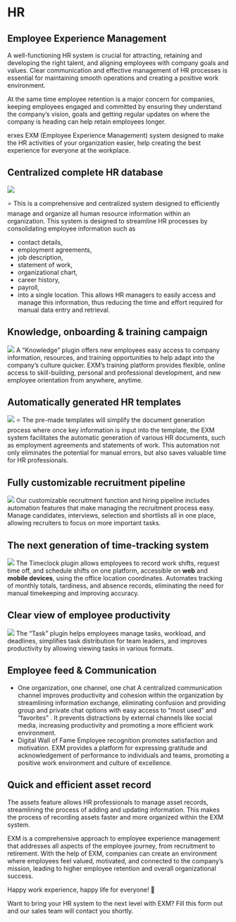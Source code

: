 # HR
## Employee Experience Management
A well-functioning HR system is crucial for attracting, retaining and developing the right talent, and aligning employees with company goals and values. Clear communication and effective management of HR processes is essential for maintaining smooth operations and creating a positive work environment.

At the same time employee retention is a major concern for companies, keeping employees engaged and committed by ensuring they understand the company’s vision, goals and getting regular updates on where the company is heading can help retain employees longer.

erxes EXM (Employee Experience Management) system designed to make the HR activities of your organization easier, help creating the best experience for everyone at the workplace.

## Centralized complete HR database

![](https://erxes-docs.s3.us-west-2.amazonaws.com/HR+database.png)

⭐ This is a comprehensive and centralized system designed to efficiently manage and organize all human resource information within an organization. This system is designed to streamline HR processes by consolidating employee information such as

- contact details,
- employment agreements,
- job description,
- statement of work,
- organizational chart,
- career history,
- payroll,
- into a single location. This allows HR managers to easily access and manage this information, thus reducing the time and effort required for manual data entry and retrieval.

## Knowledge, onboarding & training campaign
![](https://erxes-docs.s3.us-west-2.amazonaws.com/Knowledge+.png)
A “Knowledge” plugin offers new employees easy access to company information, resources, and training opportunities to help adapt into the company’s culture quicker. EXM’s training platform provides flexible, online access to skill-building, personal and professional development, and new employee orientation from anywhere, anytime.

## Automatically generated HR templates
![](https://erxes-docs.s3.us-west-2.amazonaws.com/Templates+of+documentation.png)
⭐ The pre-made templates will simplify the document generation process where once key information is input into the template, the EXM system facilitates the automatic generation of various HR documents, such as employment agreements and statements of work. This automation not only eliminates the potential for manual errors, but also saves valuable time for HR professionals.

## Fully customizable recruitment pipeline
![](https://erxes-docs.s3.us-west-2.amazonaws.com/Recruitment+process.png)
Our customizable recruitment function and hiring pipeline includes automation features that make managing the recruitment process easy. Manage candidates, interviews, selection and shortlists all in one place, allowing recruiters to focus on more important tasks.

## The next generation of time-tracking system
![](https://erxes-docs.s3.us-west-2.amazonaws.com/Time+tracking.png)
The Timeclock plugin allows employees to record work shifts, request time off, and schedule shifts on one platform, accessible on **web** and **mobile devices**, using the office location coordinates. Automates tracking of monthly totals, tardiness, and absence records, eliminating the need for manual timekeeping and improving accuracy.

## Clear view of employee productivity
![](https://erxes-docs.s3.us-west-2.amazonaws.com/Task+management.png)
The “Task” plugin helps employees manage tasks, workload, and deadlines, simplifies task distribution for team leaders, and improves productivity by allowing viewing tasks in various formats.

## Employee feed & Communication
- One organization, one channel, one chat A centralized communication channel improves productivity and cohesion within the organization by streamlining information exchange, eliminating confusion and providing group and private chat options with easy access to “most used” and “favorites” . It prevents distractions by external channels like social media, increasing productivity and promoting a more efficient work environment.
- Digital Wall of Fame Employee recognition promotes satisfaction and motivation. EXM provides a platform for expressing gratitude and acknowledgement of performance to individuals and teams, promoting a positive work environment and culture of excellence.

## Quick and efficient asset record
The assets feature allows HR professionals to manage asset records, streamlining the process of adding and updating information. This makes the process of recording assets faster and more organized within the EXM system.

EXM is a comprehensive approach to employee experience management that addresses all aspects of the employee journey, from recruitment to retirement. With the help of EXM, companies can create an environment where employees feel valued, motivated, and connected to the company’s mission, leading to higher employee retention and overall organizational success.

Happy work experience, happy life for everyone! 🤗

Want to bring your HR system to the next level with EXM? Fill this form out and our sales team will contact you shortly.


